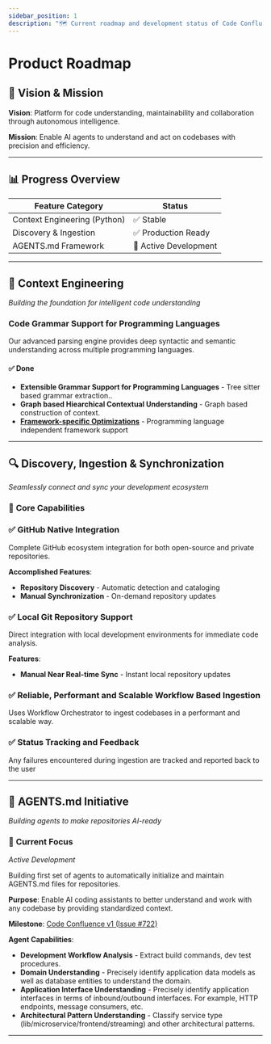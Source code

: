```yaml
---
sidebar_position: 1
description: "🗺️ Current roadmap and development status of Code Confluence"
---
```


# Product Roadmap

## 🎯 Vision & Mission

**Vision**: Platform for code understanding, maintainability and collaboration through autonomous intelligence.

**Mission**: Enable AI agents to understand and act on codebases with precision and efficiency.

---

## 📊 Progress Overview

| Feature Category | Status |
|------------------|---------|
| Context Engineering (Python) | ✅ Stable |
| Discovery & Ingestion | ✅ Production Ready |
| AGENTS.md Framework | 🚀 Active Development |

---

## 🔧 Context Engineering
*Building the foundation for intelligent code understanding*

### Code Grammar Support for Programming Languages

Our advanced parsing engine provides deep syntactic and semantic understanding across multiple programming languages.

#### ✅ **Done**
- **Extensible Grammar Support for Programming Languages** - Tree sitter based grammar extraction..
- **Graph based Hiearchical Contextual Understanding** - Graph based construction of context.
- **[Framework-specific Optimizations](https://docs.unoplat.io/contribution/custom-framework-schema)** - Programming language independent framework support

---

## 🔍 Discovery, Ingestion & Synchronization
*Seamlessly connect and sync your development ecosystem*

### 🎯 **Core Capabilities**

### ✅ **GitHub Native Integration**

Complete GitHub ecosystem integration for both open-source and private repositories.

**Accomplished Features**:
- **Repository Discovery** - Automatic detection and cataloging
- **Manual Synchronization** - On-demand repository updates

### ✅ **Local Git Repository Support**

Direct integration with local development environments for immediate code analysis.

**Features**:
- **Manual Near Real-time Sync** - Instant local repository updates

### ✅ **Reliable, Performant and Scalable Workflow Based Ingestion**

Uses Workflow Orchestrator to ingest codebases in a performant and scalable way.

### ✅ **Status Tracking and Feedback**

Any failures encountered during ingestion are tracked and reported back to the user 

---

## 🤖 AGENTS.md Initiative
*Building agents to make repositories AI-ready*

### 🚀 **Current Focus**
*Active Development*

Building first set of agents to automatically initialize and maintain AGENTS.md files for repositories.

**Purpose**: Enable AI coding assistants to better understand and work with any codebase by providing standardized context.

**Milestone**: [Code Confluence v1 (Issue #722)](https://github.com/unoplat/unoplat-code-confluence/issues/722)

**Agent Capabilities**:
- **Development Workflow Analysis** - Extract build commands, dev test procedures.
- **Domain Understanding** - Precisely identify application data models as well as database entities to understand the domain.
- **Application Interface Understanding** - Precisely identify application interfaces in terms of inbound/outbound interfaces. For example, HTTP endpoints, message consumers, etc.
- **Architectural Pattern Understanding** - Classify service type (lib/microservice/frontend/streaming) and other architectural patterns.


---
